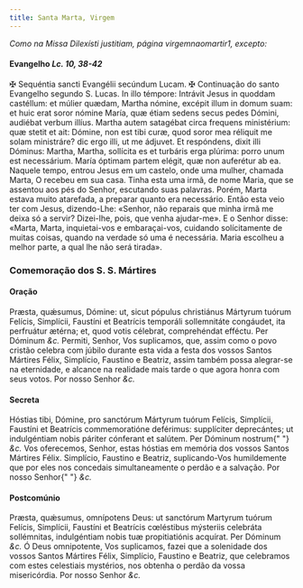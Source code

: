 ```yaml
---
title: Santa Marta, Virgem
---
```


<em>Como na Missa Dilexísti justitiam, página virgemnaomartir1, excepto:</em>

<h4 class="text-center">
  Evangelho <em>Lc. 10, 38-42</em>
</h4>
<div class="grid grid-cols-2 gap-5">
  <span class="text-justify">
    <span class="text-red-500">&#10016;</span> Sequéntia sancti Evangélii
    secúndum Lucam.
  </span>
  <span class="text-justify">
    <span class="text-red-500">&#10016;</span> Continuação do santo Evangelho
    segundo S. Lucas.
  </span>
  <span class="text-justify">
    In illo témpore: Intrávit Jesus in quoddam castéllum: et múlier quædam,
    Martha nómine, excépit illum in domum suam: et huic erat soror nómine María,
    quæ étiam sedens secus pedes Dómini, audiébat verbum illíus. Martha autem
    satagébat circa frequens ministérium: quæ stetit et ait: Dómine, non est
    tibi curæ, quod soror mea réliquit me solam ministráre? dic ergo illi, ut me
    ádjuvet. Et respóndens, dixit illi Dóminus: Martha, Martha, sollícita es et
    turbáris erga plúrima: porro unum est necessárium. María óptimam partem
    elégit, quæ non auferétur ab ea.
  </span>
  <span class="text-justify">
    Naquele tempo, entrou Jesus em um castelo, onde uma mulher, chamada Marta, O
    recebeu em sua casa. Tinha esta uma irmã, de nome Maria, que se assentou aos
    pés do Senhor, escutando suas palavras. Porém, Marta estava muito atarefada,
    a preparar quanto era necessário. Então esta veio ter com Jesus,
    dizendo-Lhe: «Senhor, não reparais que minha irmã me deixa só a servir?
    Dizei-lhe, pois, que venha ajudar-me». E o Senhor disse: «Marta, Marta,
    inquietai-vos e embaraçai-vos, cuidando solícitamente de muitas coisas,
    quando na verdade só uma é necessária. Maria escolheu a melhor parte, a qual
    lhe não será tirada».
  </span>
</div>

<h3 class="text-center">Comemoração dos S. S. Mártires</h3>


#### Oração
<div class="grid grid-cols-2 gap-5">
  <span class="text-justify">
    Præsta, quǽsumus, Dómine: ut, sicut pópulus christiánus Mártyrum tuórum
    Felícis, Simplícii, Faustíni et Beatrícis temporáli sollemnitáte congáudet,
    ita perfruátur ætérna; et, quod votis célebrat, comprehéndat efféctu. Per
    Dóminum <em>&c.</em>
  </span>
  <span class="text-justify">
    Permiti, Senhor, Vos suplicamos, que, assim como o povo cristão celebra com
    júbilo durante esta vida a festa dos vossos Santos Mártires Félix,
    Simplício, Faustino e Beatriz, assim também possa alegrar-se na eternidade,
    e alcance na realidade mais tarde o que agora honra com seus votos. Por
    nosso Senhor <em>&c.</em>
  </span>
</div>


#### Secreta
<div class="grid grid-cols-2 gap-5">
  <span class="text-justify">
    Hóstias tibi, Dómine, pro sanctórum Mártyrum tuórum Felícis, Simplícii,
    Faustíni et Beatrícis commemoratióne deférimus: supplíciter deprecántes; ut
    indulgéntiam nobis páriter cónferant et salútem. Per Dóminum nostrum{" "}
    <em>&c.</em>
  </span>
  <span class="text-justify">
    Vos oferecemos, Senhor, estas hóstias em memória dos vossos Santos Mártires
    Félix. Simplício, Faustino e Beatriz, suplicando-Vos humildemente que por
    eles nos concedais simultaneamente o perdão e a salvação. Por nosso Senhor{" "}
    <em>&c.</em>
  </span>
</div>


#### Postcomúnio
<div class="grid grid-cols-2 gap-5">
  <span class="text-justify">
    Præsta, quǽsumus, omnípotens Deus: ut sanctórum Martyrum tuórum Felícis,
    Simplícii, Faustíni et Beatrícis cœléstibus mýsteriis celebráta sollémnitas,
    indulgéntiam nobis tuæ propitiatiónis acquírat. Per Dóminum <em>&c.</em>
  </span>
  <span class="text-justify">
    Ó Deus omnipotente, Vos suplicamos, fazei que a solenidade dos vossos Santos
    Mártires Félix, Simplício, Faustino e Beatriz, que celebramos com estes
    celestiais mystérios, nos obtenha o perdão da vossa misericórdia. Por nosso
    Senhor <em>&c.</em>
  </span>
</div>

